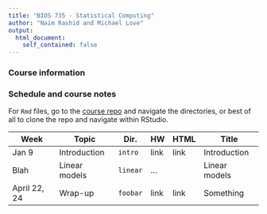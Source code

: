 ```yaml
---
title: "BIOS 735 - Statistical Computing"
author: "Naim Rashid and Michael Love"
output: 
  html_document:
    self_contained: false
---
```


### Course information

### Schedule and course notes

For `Rmd` files, go to the
[course repo](https://github.com/biodatascience/statcomp_src) and navigate the
directories, or best of all to clone the repo and navigate within RStudio. 


| Week | Topic | Dir. | HW | HTML | Title |
|------|-------|------|----|------|-------|
| Jan 9 | Introduction | `intro` | link | link | Introduction |
| Blah | Linear models | `linear` | ... | | Linear models |
| April 22, 24 | Wrap-up | `foobar` | link | link | Something |

